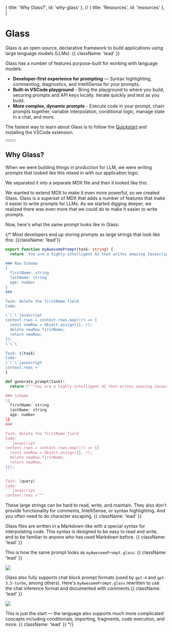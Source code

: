 

  { title: 'Why Glass?', id: 'why-glass' },
  // { title: 'Resources', id: 'resources' },
]

<HeroPattern />

# Glass

Glass is an open-source, declarative framework to build applications using large language models (LLMs). {{ className: 'lead' }}

Glass has a number of features purpose-built for working with language models:

- **Developer-first experience for prompting** — Syntax highlighting, commenting, diagnostics, and IntelliSense for your prompts.
- **Built-in VSCode playground** - Bring the playground to where you build, securing prompts and API keys locally. Iterate quickly and test as you build.
- **More complex, dynamic prompts** - Execute code in your prompt, chain prompts together, variable interpolation, conditional logic, manage state in a chat, and more.

The fastest way to learn about Glass is to follow the [Quickstart](/quickstart) and installing the VSCode extension.

<div className="not-prose mb-16 mt-6 flex gap-3">
  <Button href="/quickstart" arrow="right" children="Quickstart" />
  <Button href="/vscode" variant="outline" children="VSCode extension" />
</div>

## Why Glass?

When we were building things in production for LLM, we were writing prompts that looked like this mixed in with our application logic.


We separated it into a separate MDX file and then it looked like this:


We wanted to extend MDX to make it even more powerful, so we created Glass. Glass is a superset of MDX that adds a number of features that make it easier to write prompts for LLMs. As we started digging deeper, we realized there was even more that we could do to make it easier to write prompts.

Now, here's what the same prompt looks like in Glass:



{/* Most developers end up storing prompts as large strings that look like this: {{className: 'lead'}}

<CodeGroup title="The old way of writing and storing prompts">

```ts
export function myAwesomePrompt(task: string) {
  return `You are a highly-intelligent AI that writes amazing Javascript code.  Write JavaScript code to complete the tasks below given the following schema:

### Row Schema
{
  firstName: string
  lastName: string
  age: number
}
###

Task: delete the firstName field
Code:

\`\`\`javascript
context.rows = context.rows.map((r) => {
  const newRow = Object.assign({}, r);
  delete newRow.firstName;
  return newRow;
});
\`\`\`

Task: ${task}
Code:
\`\`\`javascript
context.rows =`
}
```

````python
def generate_prompt(task):
  return f"""You are a highly-intelligent AI that writes amazing Javascript code.  Write JavaScript code to complete the tasks below given the following schema:

### Schema
\{
  firstName: string
  lastName: string
  age: number
\}
###

Task: delete the firstName field
Code:
```javascript
context.rows = context.rows.map((r) => {{
  const newRow = Object.assign({}, r);
  delete newRow.firstName;
  return newRow;
}});
```

Task: {query}
Code:
```javascript
context.rows ="""
````

</CodeGroup>

These large strings can be hard to read, write, and maintain. They also don't provide functionality for comments, IntelliSense, or syntax highlighting. And you often need to do character escaping. {{ className: 'lead' }}

Glass files are written in a Markdown-like with a special syntax for interpolating code. This syntax is designed to be easy to read and write, and to be familiar to anyone who has used Markdown before. {{ className: 'lead' }}

This is how the same prompt looks as `myAwesomePrompt.glass`: {{ className: 'lead' }}

<Image src={indexCompletion} />

Glass also fully supports chat block prompt formats (used by `gpt-4` and `gpt-3.5-turbo`, among others). Here's `myAwesomePrompt.glass` rewritten to use the chat inference format and documented with comments.{{ className: 'lead' }}

<Image src={indexChat} />

This is just the start — the language also supports much more complicated concepts including conditionals, importing, fragments, code execution, and more. {{ className: 'lead' }} */}
